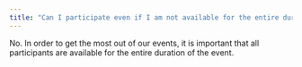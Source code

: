 ```yaml
---
title: "Can I participate even if I am not available for the entire duration of the event?"
---
```


No. In order to get the most out of our events, it is important that all participants are available for the entire duration of the event.
